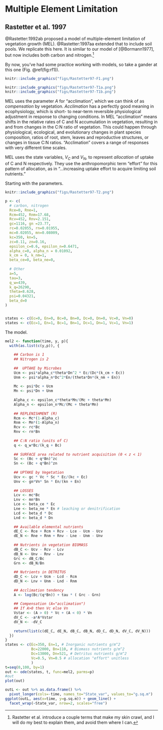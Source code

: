 # Multiple Element Limitation {#MEL}

## Rastetter et al. 1997

@Rastetter:1992ab proposed a model of multiple-element limitation of vegetation growth (MEL). @Rastetter:1997aa extended that to include soil pools. We replicate this here. It is similar to our model of [@Bormann1977], but now includes both carbon and nitrogen.^[Rastetter et al. introduce a couple terms that make my skin crawl, and I will do my best to explain them, and avoid them where I can.]

By now, you've had some practice working with models, so take a gander at this one (Fig. \@ref(fig:rf1)). 

```r
knitr::include_graphics("figs/Rastetter97-F1.png")
```

```r
knitr::include_graphics("figs/Rastetter97-T1a.png")
knitr::include_graphics("figs/Rastetter97-T1b.png")
```

MEL uses the parameter $A$ for "acclimation", which we can think of as *compensation* by vegetation. *Acclimation* has a perfectly good meaning in ecophysiology, which is short- to near-term reversible physiological adjustment in response to changing conditions. In MEL "acclimation" means shifts in the relative rates of C and N accumulation in vegetation, resulting in and from changes in the C:N ratio of vegetation. This could happen through physiological, ecological, and evolutionary changes in plant species composition, ratios of root, stem, leaves and reproductive structures, or changes in tissue C:N ratios. "Acclimation" covers a range of responses with very different time scales.

MEL uses the state variables, $V_C$ and $V_N$, to represent *allocation* of uptake of C and N respectively. They use the anthropomorphic term "effort" for this pattern of allocation, as in "...increasing uptake effort to acquire limiting soil nutrients." 

Starting with the parameters.
```r
knitr::include_graphics("figs/Rastetter97-T2.png")
```

```r
p <- c(
  # carbon, nitrogen
  Rce=0, Rne=1,
  Rcm=452, Rnm=17.68,
  Rcv=452, Rnv=2.151,
  gc=1116, gn =23.77,
  rc=0.02055, rn=0.01955,
  mc=0.02055, mn=0.08009,
  kc=350, kn=5,
  zc=0.11, zn=0.16,
  epsilon_c=0.6, epsilon_n=0.6471,
  alpha_c=0, alpha_n = 0.01092,
  k_cm = 0, k_nm=1,
  beta_ce=0, beta_ne=0,
  
  # Other
  a=5, 
  tau=3,
  q_w=439,
  k_q=26290,
  theta=8.628,
  psi=0.04321,
  beta_d=0
)


states <- c(Ec=0, En=0, Bc=0, Bn=0, Dc=0, Dn=0, Vc=0, Vn=0)
states <- c(Ec=1, En=1, Bc=1, Bn=1, Dc=1, Dn=1, Vc=1, Vn=1)

```

The model.
```r
mel2 <- function(time, y, p){
  with(as.list(c(y,p)), {
    
    ## Carbon is 1
    ## Nitrogen is 2
   
    ##  UPTAKE by Microbes
    Ucm <- psi*alpha_c*theta*Dn^2 * Ec/(Dc*(k_cm + Ec)) 
    Unm <- psi*alpha_n*Dc^2*En/(theta*Dn*(k_nm + En))
    
    Mc <- psi*Dc + Ucm
    Mn <- psi*Dn + Unm
    
    Alpha_c <- epsilon_c*theta*Mn/(Mc + theta*Mn)
    Alpha_n <- epsilon_n*Mc/(Mc + theta*Mn)
    
    ## REPLENISHMENT (R)
    Rcm <- Mc*(1-Alpha_c)
    Rnm <- Mn*(1-Alpha_n)
    Rcv <- rc*Bc
    Rnv <- rn*Bn
    
    ## C:N ratio (units of C)
    q <- q_w*Bc/(k_q + Bc)
    
    ## SURFACE area related to nutrient acquisition (0 < z < 1)
    Sc <- (Bc + q*Bn)^zc
    Sn <- (Bc + q*Bn)^zn
    
    ## UPTAKE by Vegetation
    Ucv <- gc * Vc * Sc * Ec/(kc + Ec)
    Unv <- gn*Vn* Sn * En/(kn + En)
    
    ## LOSSES
    Lcv <- mc*Bc
    Lnv <- mn*Bn
    Lce <- beta_ce * Ec 
    Lne <- beta_ne * En # leaching or denitrification
    Lcd <- beta_d * Dc
    Lnd <- beta_d * Dn
    
    ## Available elemental nutrients
    dE_C <- Rce + Rcm + Rcv - Lce - Ucm - Ucv
    dE_N <- Rne + Rnm + Rnv - Lne - Unm - Unv
    
    ## Nutrients in vegetation BIOMASS
    dB_C <- Ucv - Rcv - Lcv
    dB_N <- Unv - Rnv - Lnv
    Grc <- dB_C/Bc
    Grn <- dB_N/Bn
    
    ## Nutrients in DETRITUS
    dD_C <- Lcv + Ucm - Lcd - Rcm
    dD_N <- Lnv + Unm - Lnd - Rnm
    
    ## Acclimation tendency
    A <- log(Bc/(q*Bn)) + tau * ( Grc - Grn)
    
    ## Compensation (A="acclimation")
    ## If A>0 then Vc else Vn
    Vstar <- (A > 0) * Vc + (A < 0) * Vn 
    dV_C <- -a*A*Vstar
    dV_N <- -dV_C
    
    return(list(c(dE_C, dE_N, dB_C, dB_N, dD_C, dD_N, dV_C, dV_N)))
  })
}
states <- c(Ec=350, En=1, # Inorganic nutrients g/m^2
            Bc=22000, Bn=110, # Biomass nutrients g/m^2
            Dc=13000, Dn=521, # Detritus nutrients g/m^2
            Vc=0.5, Vn=0.5 # allocation "effort" unitless
            )
t=seq(0,100, by=1)
out <- ode(states, t, func=mel2, parms=p)
#out
plot(out)

outL <- out %>% as.data.frame() %>%
  pivot_longer(cols=-time, names_to="State_var", values_to="g.sq.m")
ggplot(outL, aes(x=time, y=g.sq.m)) + geom_line() + 
  facet_wrap(~State_var, nrow=2, scales="free")
```




